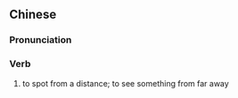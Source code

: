 {{also|遥望}}
==Chinese==
{{zh-forms|s=遥望}}

===Pronunciation===
{{zh-pron
|m=yáowàng
|c=jiu4 mong6
|mn=qz,xm,zz:iâu-bōng
|cat=v
}}

===Verb===
{{zh-verb}}

# {{lb|zh|literary}} to spot from a distance; to see something from far away